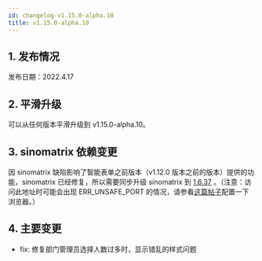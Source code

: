 ```yaml
---
id: changelog-v1.15.0-alpha.10
title: v1.15.0-alpha.10
---
```



## 1. 发布情况

发布日期：2022.4.17

<BundleList
  version="1.15.0-alpha.10"
  frontend="1.15.0-alpha.10"
  backend="1.15.0-alpha.9"
  font="1.13.0"
/>

## 2. 平滑升级

可以从任何版本平滑升级到 v1.15.0-alpha.10。

## 3. sinomatrix 依赖变更

因 sinomatrix 缺陷影响了智能表单之前版本（v1.12.0 版本之前的版本）提供的功能，sinomatrix 已经修复，所以需要同步升级 sinomatrix 到 [1.6.37](http://47.93.34.153:10080/sino-matrix/sino-matrix/blob/master/CHANGELOG.md) 。（注意：访问此地址时可能会出现 ERR_UNSAFE_PORT 的情况，请参看[这篇帖子](https://blog.csdn.net/kjcxmx/article/details/118122483)配置一下浏览器。）

## 4. 主要变更

- fix: 修复部门管理员选择人数过多时，显示错乱的样式问题
